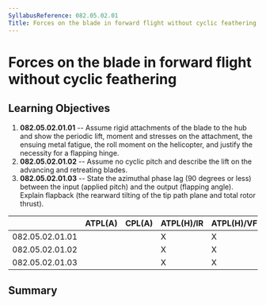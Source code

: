 ```yaml
---
SyllabusReference: 082.05.02.01
Title: Forces on the blade in forward flight without cyclic feathering
---
```


# Forces on the blade in forward flight without cyclic feathering

## Learning Objectives

1.  **082.05.02.01.01** -- Assume rigid attachments of the blade to the hub and
    show the periodic lift, moment and stresses on the attachment, the ensuing
    metal fatigue, the roll moment on the helicopter, and justify the necessity
    for a flapping hinge.
2.  **082.05.02.01.02** -- Assume no cyclic pitch and describe the lift on the
    advancing and retreating blades.
3.  **082.05.02.01.03** -- State the azimuthal phase lag (90 degrees or less)
    between the input (applied pitch) and the output (flapping angle). Explain
    flapback (the rearward tilting of the tip path plane and total rotor thrust).

|                 | ATPL(A) | CPL(A) | ATPL(H)/IR | ATPL(H)/VFR | CPL(H) | IR  | CBIR(A) |
| --------------- | ------- | ------ | ---------- | ----------- | ------ | --- | ------- |
| 082.05.02.01.01 |         |        | X          | X           | X      |     |         |
| 082.05.02.01.02 |         |        | X          | X           | X      |     |         |
| 082.05.02.01.03 |         |        | X          | X           | X      |     |         |

## Summary
